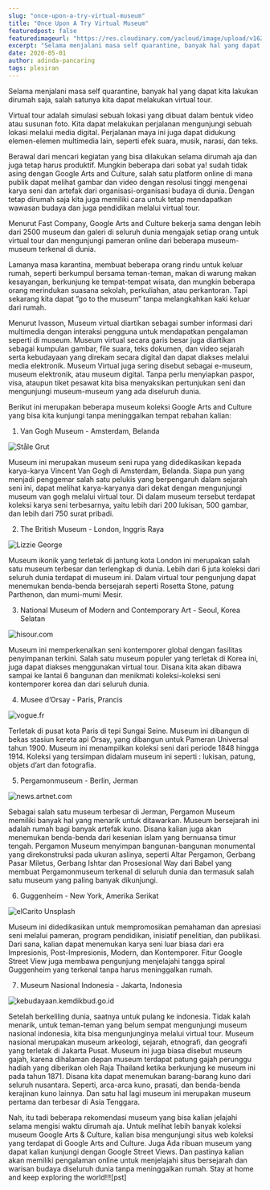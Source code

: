 ```yaml
---
slug: "once-upon-a-try-virtual-museum"
title: "Once Upon A Try Virtual Museum"
featuredpost: false
featuredimageurl: "https://res.cloudinary.com/yacloud/image/upload/v1624709627/articles%20pictures/2020-05-01-once-upon-a-try-virtual-museum/virtual_museum_avi4l7.jpg"
excerpt: "Selama menjalani masa self quarantine, banyak hal yang dapat kita lakukan dirumah saja, salah satunya kita dapat melakukan virtual tour."
date: 2020-05-01
author: adinda-pancaring
tags: plesiran
---
```


Selama menjalani masa self quarantine, banyak hal yang dapat kita lakukan dirumah saja, salah satunya kita dapat melakukan virtual tour.

Virtual tour adalah simulasi sebuah lokasi yang dibuat dalam bentuk video atau susunan foto. Kita dapat melakukan perjalanan mengunjungi sebuah lokasi melalui media digital. Perjalanan maya ini juga dapat didukung elemen-elemen multimedia lain, seperti efek suara, musik, narasi, dan teks.

Berawal dari mencari kegiatan yang bisa dilakukan selama dirumah aja dan juga tetap harus produktif. Mungkin beberapa dari sobat ya! sudah tidak asing dengan Google Arts and Culture, salah satu platform online di mana publik dapat melihat gambar dan video dengan resolusi tinggi mengenai karya seni dan artefak dari organisasi-organisasi budaya di dunia. Dengan tetap dirumah saja kita juga memiliki cara untuk tetap mendapatkan wawasan budaya dan juga pendidikan melalui virtual tour.

Menurut Fast Company, Google Arts and Culture bekerja sama dengan lebih dari 2500 museum dan galeri di seluruh dunia mengajak setiap orang untuk virtual tour dan mengunjungi pameran online dari beberapa museum-museum terkenal di dunia.

Lamanya masa karantina, membuat beberapa orang rindu untuk keluar rumah, seperti berkumpul bersama teman-teman, makan di warung makan kesayangan, berkunjung ke tempat-tempat wisata, dan mungkin beberapa orang merindukan suasana sekolah, perkuliahan, atau perkantoran. Tapi sekarang kita dapat ”go to the museum” tanpa melangkahkan kaki keluar dari rumah.

Menurut Ivasson, Museum virtual diartikan sebagai sumber informasi dari multimedia dengan interaksi pengguna untuk mendapatkan pengalaman seperti di museum. Museum virtual secara garis besar juga diartikan sebagai kumpulan gambar, file suara, teks dokumen, dan video sejarah serta kebudayaan yang direkam secara digital dan dapat diakses melalui media elektronik. Museum Virtual juga sering disebut sebagai e-museum, museum elektronik, atau museum digital. Tanpa perlu menyiapkan paspor, visa, ataupun tiket pesawat kita bisa menyaksikan pertunjukan seni dan mengunjungi museum-museum yang ada diseluruh dunia.

Berikut ini merupakan beberapa museum koleksi Google Arts and Culture yang bisa kita kunjungi tanpa meninggalkan tempat rebahan kalian:

1.  Van Gogh Museum - Amsterdam, Belanda

![Ståle Grut](https://images.unsplash.com/photo-1514905552197-0610a4d8fd73?ixid=MXwxMjA3fDB8MHxwaG90by1wYWdlfHx8fGVufDB8fHw=&ixlib=rb-1.2.1&auto=format&fit=crop&w=1050&q=80)

Museum ini merupakan museum seni rupa yang didedikasikan kepada karya-karya Vincent Van Gogh di Amsterdam, Belanda. Siapa pun yang menjadi penggemar salah satu pelukis yang berpengaruh dalam sejarah seni ini, dapat melihat karya-karyanya dari dekat dengan mengunjungi museum van gogh melalui virtual tour. Di dalam museum tersebut terdapat koleksi karya seni terbesarnya, yaitu lebih dari 200 lukisan, 500 gambar, dan lebih dari 750 surat pribadi.

2.  The British Museum - London, Inggris Raya

![Lizzie George](https://images.unsplash.com/photo-1544213456-bc37cb97df74?ixid=MXwxMjA3fDB8MHxwaG90by1wYWdlfHx8fGVufDB8fHw=&ixlib=rb-1.2.1&auto=format&fit=crop&w=1050&q=80)

Museum ikonik yang terletak di jantung kota London ini merupakan salah satu museum terbesar dan terlengkap di dunia. Lebih dari 6 juta koleksi dari seluruh dunia terdapat di museum ini. Dalam virtual tour pengunjung dapat menemukan benda-benda bersejarah seperti Rosetta Stone, patung Parthenon, dan mumi-mumi Mesir.

3.  National Museum of Modern and Contemporary Art - Seoul, Korea Selatan

![hisour.com](https://i1.wp.com/www.hisour.com/wp-content/uploads/2019/10/Garden-National-Museum-of-Modern-and-Contemporary-Art-Seoul.jpg?w=960&ssl=1)

Museum ini memperkenalkan seni kontemporer global dengan fasilitas penyimpanan terkini. Salah satu museum populer yang terletak di Korea ini, juga dapat diakses menggunakan virtual tour. Disana kita akan dibawa sampai ke lantai 6 bangunan dan menikmati koleksi-koleksi seni kontemporer korea dan dari seluruh dunia.

4.  Musee d’Orsay - Paris, Prancis

![vogue.fr](https://media.vogue.fr/photos/5c8ade98488cdc9b81df7a62/16:9/w_1920,c_limit/GettyImages-541442952.jpg)

Terletak di pusat kota Paris di tepi Sungai Seine. Museum ini dibangun di bekas stasiun kereta api Orsay, yang dibangun untuk Pameran Universal tahun 1900. Museum ini menampilkan koleksi seni dari periode 1848 hingga 1914. Koleksi yang tersimpan didalam museum ini seperti : lukisan, patung, objets d’art dan fotografia.

5.  Pergamonmuseum - Berlin, Jerman

![news.artnet.com](https://news.artnet.com/app/news-upload/2016/11/Berlin_-_Pergamonmuseum_-_Altar_02.jpg)

Sebagai salah satu museum terbesar di Jerman, Pergamon Museum memiliki banyak hal yang menarik untuk ditawarkan. Museum bersejarah ini adalah rumah bagi banyak artefak kuno. Disana kalian juga akan menemukan benda-benda dari kesenian islam yang bernuansa timur tengah. Pergamon Museum menyimpan bangunan-bangunan monumental yang direkonstruksi pada ukuran aslinya, seperti Altar Pergamon, Gerbang Pasar Miletus, Gerbang Ishtar dan Prosesional Way dari Babel yang membuat Pergamonmuseum terkenal di seluruh dunia dan termasuk salah satu museum yang paling banyak dikunjungi.

6.  Guggenheim - New York, Amerika Serikat

![elCarito Unsplash](https://images.unsplash.com/photo-1600190187082-b812d4793be8?ixid=MXwxMjA3fDB8MHxwaG90by1wYWdlfHx8fGVufDB8fHw=&ixlib=rb-1.2.1&auto=format&fit=crop&w=634&q=80)

Museum ini didedikasikan untuk mempromosikan pemahaman dan apresiasi seni melalui pameran, program pendidikan, inisiatif penelitian, dan publikasi. Dari sana, kalian dapat menemukan karya seni luar biasa dari era Impresionis, Post-Impresionis, Modern, dan Kontemporer. Fitur Google Street View juga membawa pengunjung menjelajahi tangga spiral Guggenheim yang terkenal tanpa harus meninggalkan rumah.

7.  Museum Nasional Indonesia - Jakarta, Indonesia

![kebudayaan.kemdikbud.go.id](https://kebudayaan.kemdikbud.go.id/munas/wp-content/uploads/sites/58/2018/04/UJG_8809.jpg)

Setelah berkeliling dunia, saatnya untuk pulang ke indonesia. Tidak kalah menarik, untuk teman-teman yang belum sempat mengunjungi museum nasional indonesia, kita bisa mengunjunginya melalui virtual tour. Museum nasional merupakan museum arkeologi, sejarah, etnografi, dan geografi yang terletak di Jakarta Pusat. Museum ini juga biasa disebut museum gajah, karena dihalaman depan museum terdapat patung gajah perunggu hadiah yang diberikan oleh Raja Thailand ketika berkunjung ke museum ini pada tahun 1871. Disana kita dapat menemukan barang-barang kuno dari seluruh nusantara. Seperti, arca-arca kuno, prasati, dan benda-benda kerajinan kuno lainnya. Dan satu hal lagi museum ini merupakan museum pertama dan terbesar di Asia Tenggara.

Nah, itu tadi beberapa rekomendasi museum yang bisa kalian jelajahi selama mengisi waktu dirumah aja. Untuk melihat lebih banyak koleksi museum Google Arts & Culture, kalian bisa mengunjungi situs web koleksi yang terdapat di Google Arts and Culture. Juga Ada ribuan museum yang dapat kalian kunjungi dengan Google Street Views. Dan pastinya kalian akan memiliki pengalaman online untuk menjelajahi situs bersejarah dan warisan budaya diseluruh dunia tanpa meninggalkan rumah. Stay at home and keep exploring the world!!![pst]
